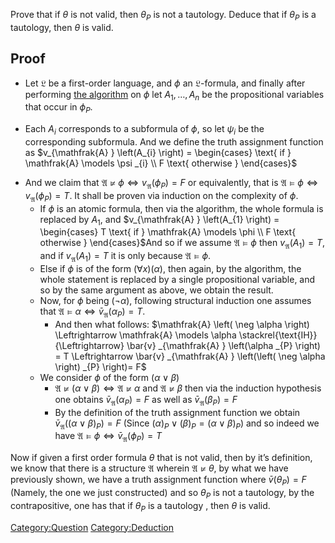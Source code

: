 Prove that if <math display="inline">\theta</math> is not valid, then <math display="inline">\theta_{P}</math> is not a tautology. Deduce that if <math display="inline">\theta_{P}</math> is a tautology, then <math display="inline">\theta</math> is valid.

== Proof ==

* Let <math display="inline">\mathfrak{L}</math> be a first-order language, and <math display="inline">\phi</math> an <math display="inline">\mathfrak{L}</math>-formula, and finally after performing [[Formula Conversion from FOL to PL|the algorithm]] on <math display="inline">\phi</math> let <math display="inline">A_1, \ldots , A_{n}</math> be the propositional variables that occur in <math display="inline">\phi_P</math>.

* Each <math display="inline">A_{i}</math> corresponds to a subformula of <math display="inline">\phi</math>, so let <math display="inline">\psi _{i}</math> be the corresponding subformula. And we define the truth assignment function as <math display="block">v_{\mathfrak{A} } \left(A_{i} \right) = \begin{cases}  \text{ if } \mathfrak{A} \models \psi _{i}   \\ F \text{ otherwise }   \end{cases}</math>

* And we claim that <math display="inline">\mathfrak{A} \not\models \phi \Leftrightarrow v_{\mathfrak{A} } \left( \phi _{P}  \right) = F</math> or equivalently, that is <math display="inline">\mathfrak{A} \models \phi  \Leftrightarrow v_{\mathfrak{A} } \left(\phi _{P}  \right) = T</math>. It shall be proven via induction on the complexity of <math display="inline">\phi</math>.
** If <math display="inline">\phi</math> is an atomic formula, then via the algorithm, the whole formula is replaced by <math display="inline">A_{1}</math>, and <math display="block">v_{\mathfrak{A} } \left(A_{1} \right) = \begin{cases} T \text{ if } \mathfrak{A} \models \phi  \\ F \text{ otherwise }   \end{cases}</math>And so if we assume <math display="inline">\mathfrak{A} \models \phi</math> then <math display="inline">v_{\mathfrak{A} } \left(A_{1} \right) = T</math>, and if <math display="inline">v_{\mathfrak{A} } \left(A_{1} \right) = T</math> it is only because <math display="inline">\mathfrak{A} \models \phi</math>.
** Else if <math display="inline">\phi</math> is of the form <math display="inline">\left( \forall x \right) \left( \alpha \right)</math>, then again, by the algorithm, the whole statement is replaced by a single propositional variable, and so by the same argument as above, we obtain the result.
** Now, for <math display="inline">\phi</math> being <math display="inline">\left( \neg  \alpha  \right)</math>, following structural induction one assumes that <math display="inline">\mathfrak{A} \models \alpha \Leftrightarrow \bar{v} _{\mathfrak{A} } \left(\alpha _{P} \right) = T</math>. 
*** And then what follows: <math display="inline">\mathfrak{A} \left( \neg \alpha  \right) \Leftrightarrow \mathfrak{A} \models \alpha \stackrel{\text{IH}}{\Leftrightarrow}  \bar{v} _{\mathfrak{A} } \left(\alpha _{P} \right) = T \Leftrightarrow \bar{v} _{\mathfrak{A} } \left(\left( \neg \alpha \right)  _{P} \right)= F</math>
** We consider <math display="inline">\phi</math> of the form <math display="inline">\left( \alpha \lor \beta  \right)</math>
*** <math display="inline">\mathfrak{A} \not\models \left( \alpha \lor \beta  \right) \Leftrightarrow \mathfrak{A} \not\models \alpha \text{ and } \mathfrak{A} \not\models \beta</math> then via the induction hypothesis one obtains <math display="inline">\bar{v} _{\mathfrak{A} } \left(\alpha _{P} \right)= F</math> as well as <math display="inline">\bar{v} _{\mathfrak{A} } \left(\beta  _{P} \right)= F</math>
*** By the definition of the truth assignment function we obtain <math display="inline">\bar{v} _{\mathfrak{A} } \left( \left( \alpha \lor \beta  \right)   _{P} \right)=  F</math> (Since <math>(\alpha)_P \lor (\beta)_P = (\alpha \lor \beta )_P</math>) and so indeed we have <math display="block">\mathfrak{A} \models \phi  \Leftrightarrow \bar{v} _{\mathfrak{A} } \left(\phi _{P} \right) = T</math>

Now if given a first order formula <math display="inline">\theta</math> that is not valid, then by it’s definition, we know that there is a structure <math display="inline">\mathfrak{A}</math> wherein <math display="inline">\mathfrak{A} \not \models \theta</math>, by what we have previously shown, we have a truth assignment function where <math display="inline">\bar{v} \left(\theta  _{P} \right) = F</math> (Namely, the one we just constructed) and so <math display="inline">\theta _{P}</math> is not a tautology, by the contrapositive, one has that if <math display="inline">\theta  _{P}</math> is a tautology , then <math display="inline">\theta</math> is valid.
[[Category:Question]]
[[Category:Deduction]]